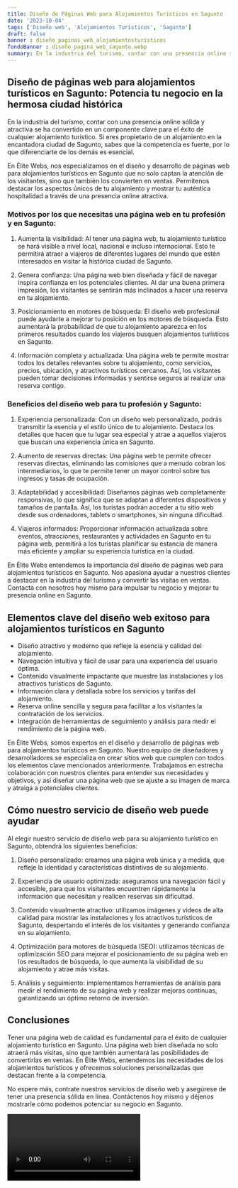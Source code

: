 ```yaml
---
title: Diseño de Páginas Web para Alojamientos Turísticos en Sagunto
date: '2023-10-04'
tags: ['Diseño web', 'Alojamientos Turísticos', 'Sagunto']
draft: false
banner : diseño_paginas_web_alojamientosturísticos
fondoBanner : diseño_pagina_web_sagunto.webp
summary: En la industria del turismo, contar con una presencia online sólida y atractiva se ha convertido en un componente clave para el éxito de cualquier alojamiento turístico. Si eres propietario de un alojamiento en la encantadora ciudad de Sagunto, sabes que la competencia es fuerte, por lo que diferenciarte de los demás es esencial.
---
```


## Diseño de páginas web para alojamientos turísticos en Sagunto: Potencia tu negocio en la hermosa ciudad histórica

En la industria del turismo, contar con una presencia online sólida y atractiva se ha convertido en un componente clave para el éxito de cualquier alojamiento turístico. Si eres propietario de un alojamiento en la encantadora ciudad de Sagunto, sabes que la competencia es fuerte, por lo que diferenciarte de los demás es esencial.

En Élite Webs, nos especializamos en el diseño y desarrollo de páginas web para alojamientos turísticos en Sagunto que no solo captan la atención de los visitantes, sino que también los convierten en ventas. Permítenos destacar los aspectos únicos de tu alojamiento y mostrar tu auténtica hospitalidad a través de una presencia online atractiva.

### Motivos por los que necesitas una página web en tu profesión y en Sagunto:

1. Aumenta la visibilidad: Al tener una página web, tu alojamiento turístico se hará visible a nivel local, nacional e incluso internacional. Esto te permitirá atraer a viajeros de diferentes lugares del mundo que estén interesados en visitar la histórica ciudad de Sagunto.

2. Genera confianza: Una página web bien diseñada y fácil de navegar inspira confianza en los potenciales clientes. Al dar una buena primera impresión, los visitantes se sentirán más inclinados a hacer una reserva en tu alojamiento.

3. Posicionamiento en motores de búsqueda: El diseño web profesional puede ayudarte a mejorar tu posición en los motores de búsqueda. Esto aumentará la probabilidad de que tu alojamiento aparezca en los primeros resultados cuando los viajeros busquen alojamientos turísticos en Sagunto.

4. Información completa y actualizada: Una página web te permite mostrar todos los detalles relevantes sobre tu alojamiento, como servicios, precios, ubicación, y atractivos turísticos cercanos. Así, los visitantes pueden tomar decisiones informadas y sentirse seguros al realizar una reserva contigo.

### Beneficios del diseño web para tu profesión y Sagunto:

1. Experiencia personalizada: Con un diseño web personalizado, podrás transmitir la esencia y el estilo único de tu alojamiento. Destaca los detalles que hacen que tu lugar sea especial y atrae a aquellos viajeros que buscan una experiencia única en Sagunto.

2. Aumento de reservas directas: Una página web te permite ofrecer reservas directas, eliminando las comisiones que a menudo cobran los intermediarios, lo que te permite tener un mayor control sobre tus ingresos y tasas de ocupación.

3. Adaptabilidad y accesibilidad: Diseñamos páginas web completamente responsivas, lo que significa que se adaptan a diferentes dispositivos y tamaños de pantalla. Así, los turistas podrán acceder a tu sitio web desde sus ordenadores, tablets o smartphones, sin ninguna dificultad.

4. Viajeros informados: Proporcionar información actualizada sobre eventos, atracciones, restaurantes y actividades en Sagunto en tu página web, permitirá a los turistas planificar su estancia de manera más eficiente y ampliar su experiencia turística en la ciudad.

En Élite Webs entendemos la importancia del diseño de páginas web para alojamientos turísticos en Sagunto. Nos apasiona ayudar a nuestros clientes a destacar en la industria del turismo y convertir las visitas en ventas. Contacta con nosotros hoy mismo para impulsar tu negocio y mejorar tu presencia online en Sagunto.

<GifSeo />

<Cta />

## Elementos clave del diseño web exitoso para alojamientos turísticos en Sagunto

- Diseño atractivo y moderno que refleje la esencia y calidad del alojamiento.
- Navegación intuitiva y fácil de usar para una experiencia del usuario óptima.
- Contenido visualmente impactante que muestre las instalaciones y los atractivos turísticos de Sagunto.
- Información clara y detallada sobre los servicios y tarifas del alojamiento.
- Reserva online sencilla y segura para facilitar a los visitantes la contratación de los servicios.
- Integración de herramientas de seguimiento y análisis para medir el rendimiento de la página web.

En Élite Webs, somos expertos en el diseño y desarrollo de páginas web para alojamientos turísticos en Sagunto. Nuestro equipo de diseñadores y desarrolladores se especializa en crear sitios web que cumplen con todos los elementos clave mencionados anteriormente. Trabajamos en estrecha colaboración con nuestros clientes para entender sus necesidades y objetivos, y así diseñar una página web que se ajuste a su imagen de marca y atraiga a potenciales clientes.

## Cómo nuestro servicio de diseño web puede ayudar

Al elegir nuestro servicio de diseño web para su alojamiento turístico en Sagunto, obtendrá los siguientes beneficios:

1. Diseño personalizado: creamos una página web única y a medida, que refleje la identidad y características distintivas de su alojamiento.

2. Experiencia de usuario optimizada: aseguramos una navegación fácil y accesible, para que los visitantes encuentren rápidamente la información que necesitan y realicen reservas sin dificultad.

3. Contenido visualmente atractivo: utilizamos imágenes y videos de alta calidad para mostrar las instalaciones y los atractivos turísticos de Sagunto, despertando el interés de los visitantes y generando confianza en su alojamiento.

4. Optimización para motores de búsqueda (SEO): utilizamos técnicas de optimización SEO para mejorar el posicionamiento de su página web en los resultados de búsqueda, lo que aumenta la visibilidad de su alojamiento y atrae más visitas.

5. Análisis y seguimiento: implementamos herramientas de análisis para medir el rendimiento de su página web y realizar mejoras continuas, garantizando un óptimo retorno de inversión.

## Conclusiones

Tener una página web de calidad es fundamental para el éxito de cualquier alojamiento turístico en Sagunto. Una página web bien diseñada no solo atraerá más visitas, sino que también aumentará las posibilidades de convertirlas en ventas. En Élite Webs, entendemos las necesidades de los alojamientos turísticos y ofrecemos soluciones personalizadas que destacan frente a la competencia.

No espere más, contrate nuestros servicios de diseño web y asegúrese de tener una presencia sólida en línea. Contáctenos hoy mismo y déjenos mostrarle cómo podemos potenciar su negocio en Sagunto.

<Video />

<CtaBot job='Alojamientos Turísticos' city='Sagunto'/>

<Gmaps query='Sagunto+españa+maps' />
